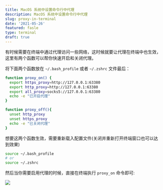 ```yaml
---
title: MacOS 系统中设置命令行中代理
description: MacOS 系统中设置命令行中代理
slug: proxy-in-terminal
date: '2021-05-26'
featured: fasle
type: terminal
draft: true
---
```


有时候需要在终端中通过代理访问一些网络，这时候就要让代理在终端中也生效，这里有两个函数可以帮你快速开启和关闭代理。

将下面两个函数放在 `~/.bash_profile` 或者 `~/.zshrc` 文件最后：

```bash
function proxy_on() {
  export https_proxy=http://127.0.0.1:63380
  export http_proxy=http://127.0.0.1:63380
  export all_proxy=socks5://127.0.0.1:63380
  echo -e "已开启代理"
}

function proxy_off(){
  unset http_proxy
  unset https_proxy
  echo -e "已关闭代理"
}
```

想要这两个函数生效，需要重新载入配置文件(关闭并重新打开终端窗口也可以达到效果)

```bash
source ~/.bash_profile
# or
source ~/.zshrc
```

然后当你需要启用代理的时候，直接在终端执行 `proxy_on` 命令即可:

![](https://static.webjam.cn/images/202405/proxy-in-terminal.webp)
